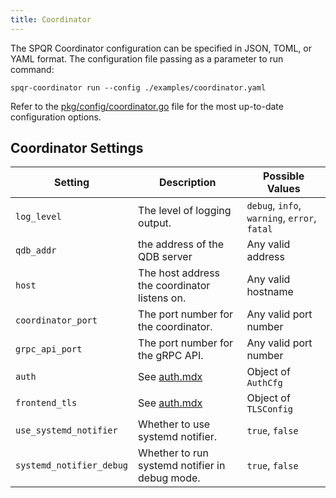 ```yaml
---
title: Coordinator
---
```


The SPQR Coordinator configuration can be specified in JSON, TOML, or YAML format. The configuration file passing as a parameter to run command:

```
spqr-coordinator run --config ./examples/coordinator.yaml
```

Refer to the [pkg/config/coordinator.go](https://github.com/pg-sharding/spqr/blob/master/pkg/config/coordinator.go) file for the most up-to-date configuration options.

## Coordinator Settings

| Setting                  | Description                                           | Possible Values       |
|--------------------------|-------------------------------------------------------|-----------------------|
| `log_level `             | The level of logging output.                          | `debug`, `info`, `warning`, `error`, `fatal`|
| `qdb_addr`               | the address of the QDB server                         | Any valid address     |
| `host`                   | The host address the coordinator listens on.          | Any valid hostname    |
| `coordinator_port`       | The port number for the coordinator.                  | Any valid port number |
| `grpc_api_port`          | The port number for the gRPC API.                     | Any valid port number |
| `auth`                   | See [auth.mdx](./auth)                                | Object of `AuthCfg`   |
| `frontend_tls`           | See [auth.mdx](./auth)                                | Object of `TLSConfig` |
| `use_systemd_notifier`   | Whether to use systemd notifier.                      | `true`, `false`       |
| `systemd_notifier_debug` | Whether to run systemd notifier in debug mode.        | `true`, `false`       |

